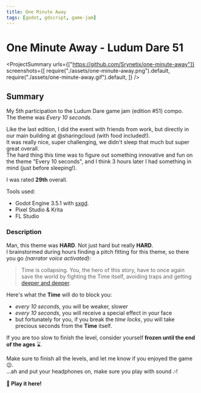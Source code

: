 ```yaml
---
title: One Minute Away
tags: [godot, gdscript, game-jam]
---
```


<Back name="Projects" link="../../" />

# One Minute Away - Ludum Dare 51

<ProjectSummary
  urls={["https://github.com/Srynetix/one-minute-away"]}
  screenshots={[
    require("./assets/one-minute-away.png").default,
    require("./assets/one-minute-away.gif").default,
  ]}
/>

## Summary

My 5th participation to the <ELink href="https://ldjam.com/events/ludum-dare/51">Ludum Dare game jam (edition #51)</ELink> compo.  
The theme was _Every 10 seconds_.

Like the last edition, I did the event with friends from work, but directly in our main building at <ELink href="https://www.sharingcloud.com">@sharingcloud</ELink> (with food included!).  
It was really nice, super challenging, we didn't sleep that much but super great overall.  
The hard thing this time was to figure out something innovative and fun on the theme "Every 10 seconds", and I think 3 hours later I had something in mind (just before sleeping!).

I was rated <ELink href="https://ldjam.com/events/ludum-dare/51/one-minute-away"><b>29th</b> overall</ELink>.

Tools used:

- Godot Engine 3.5.1 with [sxgd](../../game-related/sxgd).
- Pixel Studio & Krita
- FL Studio

### Description

Man, this theme was **HARD**. Not just hard but really **HARD**.  
I brainstormed during hours finding a pitch fitting for this theme, so there you go _(narrator voice activated)_:

> Time is collapsing. You, the hero of this story, have to once again save the world by fighting the Time itself, avoiding traps and getting [deeper and deeper](../deep-space-beat).

Here's what the **Time** will do to block you:

- _every 10 seconds_, you will be weaker, slower
- _every 10 seconds_, you will receive a special effect in your face
- but fortunately for you, if you break the _time locks_, you will take precious seconds from the **Time** itself.

If you are too slow to finish the level, consider yourself **frozen until the end of the ages** :hourglass:.

Make sure to finish all the levels, and let me know if you enjoyed the game :wink:.  
...ah and put your headphones on, make sure you play with sound :notes:!

<ELink href="https://srynetix.github.io/one-minute-away/">
  <b>🚀 Play it here!</b>
</ELink>

